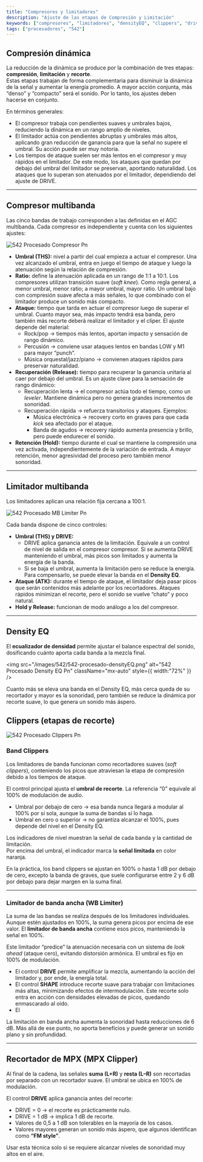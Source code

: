 ```yaml
---
title: "Compresores y limitadores"
description: "Ajuste de las etapas de Compresión y Limitación"
keywords: ["compresores", "limitadores", "densityEQ", "clippers", "drive"]
tags: ["procesadores", "542"]
---
```


## Compresión dinámica

La reducción de la dinámica se produce por la combinación de tres etapas: **compresión**, **limitación** y **recorte**.\
Estas etapas trabajan de forma complementaria para disminuir la dinámica de la señal y aumentar la energía promedio. A mayor acción conjunta, más “denso” y “compacto” será el sonido. Por lo tanto, los ajustes deben hacerse en conjunto.

En términos generales:

- El compresor trabaja con pendientes suaves y umbrales bajos, reduciendo la dinámica en un rango amplio de niveles.
- El limitador actúa con pendientes abruptas y umbrales más altos, aplicando gran reducción de ganancia para que la señal no supere el umbral. Su acción puede ser muy notoria.
- Los tiempos de ataque suelen ser más lentos en el compresor y muy rápidos en el limitador. De este modo, los ataques que quedan por debajo del umbral del limitador se preservan, aportando naturalidad. Los ataques que lo superan son atenuados por el limitador, dependiendo del ajuste de DRIVE.

---

## Compresor multibanda

Las cinco bandas de trabajo corresponden a las definidas en el AGC multibanda. Cada compresor es independiente y cuenta con los siguientes ajustes:

![542 Procesado Compresor Pn](/images/542/542-procesado-compresor.png)

- **Umbral (THS):** nivel a partir del cual empieza a actuar el compresor. Una vez alcanzado el umbral, entra en juego el tiempo de ataque y luego la atenuación según la relación de compresión.
- **Ratio:** define la atenuación aplicada en un rango de 1:1 a 10:1. Los compresores utilizan transición suave (_soft knee_). Como regla general, a menor umbral, menor ratio; a mayor umbral, mayor ratio. Un umbral bajo con compresión suave afecta a más señales, lo que combinado con el limitador produce un sonido más compacto.
- **Ataque:** tiempo que tarda en actuar el compresor luego de superar el umbral. Cuanto mayor sea, más impacto tendrá esa banda, pero también más recorte deberá realizar el limitador y el cliper. El ajuste depende del material:
  - Rock/pop → tiempos más lentos, aportan impacto y sensación de rango dinámico.
  - Percusión → conviene usar ataques lentos en bandas LOW y M1 para mayor “punch”.
  - Música orquestal/jazz/piano → convienen ataques rápidos para preservar naturalidad.
- **Recuperación (Release):** tiempo para recuperar la ganancia unitaria al caer por debajo del umbral. Es un ajuste clave para la sensación de rango dinámico:
  - Recuperación lenta → el compresor actúa todo el tiempo, como un _leveler_. Mantiene dinámica pero no genera grandes incrementos de sonoridad.
  - Recuperación rápida → refuerza transitorios y ataques. Ejemplos:
    - Música electrónica → recovery corto en graves para que cada _kick_ sea afectado por el ataque.
    - Banda de agudos → recovery rápido aumenta presencia y brillo, pero puede endurecer el sonido.
- **Retención (Hold):** tiempo durante el cual se mantiene la compresión una vez activada, independientemente de la variación de entrada. A mayor retención, menor agresividad del proceso pero también menor sonoridad.

---

## Limitador multibanda

Los limitadores aplican una relación fija cercana a 100:1.

![542 Procesado MB Limiter Pn](/images/542/542-procesado-MBLimiter.png)

Cada banda dispone de cinco controles:

- **Umbral (THS) y DRIVE:**
  - DRIVE aplica ganancia antes de la limitación. Equivale a un control de nivel de salida en el compresor compresor. Si se aumenta DRIVE manteniendo el umbral, más picos son limitados y aumenta la energía de la banda.
  - Si se baja el umbral, aumenta la limitación pero se reduce la energía. Para compensarlo, se puede elevar la banda en el **Density EQ**.
- **Ataque (ATK):** durante el tiempo de ataque, el limitador deja pasar picos que serán contenidos más adelante por los recortadores. Ataques rápidos minimizan el recorte, pero el sonido se vuelve “chato” y poco natural.
- **Hold y Release:** funcionan de modo análogo a los del compresor.

---

## Density EQ

El **ecualizador de densidad** permite ajustar el balance espectral del sonido, dosificando cuánto aporta cada banda a la mezcla final.

<img
  src="/images/542/542-procesado-densityEQ.png"
  alt="542 Procesado Density EQ Pn"
  className="mx-auto"
  style={{ width:"72%" }}
/>

Cuanto más se eleva una banda en el Density EQ, más cerca queda de su recortador y mayor es la sonoridad, pero también se reduce la dinámica por recorte suave, lo que genera un sonido más áspero.

## Clippers (etapas de recorte)

![542 Procesado Clippers Pn](/images/542/542-procesado-clippers.png)

### Band Clippers

Los limitadores de banda funcionan como recortadores suaves (_soft clippers_), conteniendo los picos que atraviesan la etapa de compresión debido a los tiempos de ataque.

El control principal ajusta el **umbral de recorte**. La referencia “0” equivale al 100% de modulación de audio.

- Umbral por debajo de cero → esa banda nunca llegará a modular al 100% por sí sola, aunque la suma de bandas sí lo haga.
- Umbral en cero o superior → no garantiza alcanzar el 100%, pues depende del nivel en el Density EQ.

Los indicadores de nivel muestran la señal de cada banda y la cantidad de limitación.\
Por encima del umbral, el indicador marca la **señal limitada** en color naranja.

En la práctica, los band clippers se ajustan en 100% o hasta 1 dB por debajo de cero, excepto la banda de graves, que suele configurarse entre 2 y 6 dB por debajo para dejar margen en la suma final.

---

### Limitador de banda ancha (WB Limiter)

La suma de las bandas se realiza después de los limitadores individuales. Aunque estén ajustados en 100%, la suma genera picos por encima de ese valor. El **limitador de banda ancha** contiene esos picos, manteniendo la señal en 100%.

Este limitador “predice” la atenuación necesaria con un sistema de _look ahead_ (ataque cero), evitando distorsión armónica. El umbral es fijo en 100% de modulación.

- El control **DRIVE** permite amplificar la mezcla, aumentando la acción del limitador y, por ende, la energía total.
- El control **SHAPE** introduce recorte suave para trabajar con limitaciones más altas, minimizando efectos de intermodulación. Este recorte solo entra en acción con densidades elevadas de picos, quedando enmascarado al oído.
- El 

<Info>
  La limitación en banda ancha aumenta la sonoridad hasta reducciones de 6 dB. Más allá de ese punto, no aporta beneficios y puede generar un sonido plano y sin profundidad.
</Info>

---

## Recortador de MPX (MPX Clipper)

Al final de la cadena, las señales **suma (L\+R)** y **resta (L–R)** son recortadas por separado con un recortador suave. El umbral se ubica en 100% de modulación.

El control **DRIVE** aplica ganancia antes del recorte:

- DRIVE = 0 → el recorte es prácticamente nulo.
- DRIVE = 1 dB → implica 1 dB de recorte.
- Valores de 0,5 a 1 dB son tolerables en la mayoría de los casos.
- Valores mayores generan un sonido más áspero, que algunos identifican como **“FM style”**.

<Warning>
  Usar esta técnica solo si se requiere alcanzar niveles de sonoridad muy altos en el aire.
</Warning>